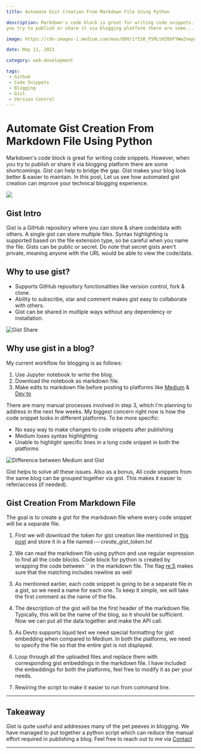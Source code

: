 ```yaml
---
title: Automate Gist Creation From Markdown File Using Python 

description: Markdown's code block is great for writing code snippets. However, when
you try to publish or share it via blogging platform there are some...

image: https://cdn-images-1.medium.com/max/800/1*IS8_PSMLtHZ0bFYWwZnepg.png

date: May 11, 2021

category: web-development

tags:
 - Github
 - Code Snippets
 - Blogging
 - Gist
 - Version Control
---
```


# Automate Gist Creation From Markdown File Using Python 

Markdown's code block is great for writing code snippets. However, when you try to publish or share it via blogging platform there are some shortcomings. Gist can help to bridge the gap. Gist makes your blog look better & easier to maintain. In this post, Let us see how automated gist creation can improve your technical blogging experience. 

![](https://cdn-images-1.medium.com/max/800/1*IS8_PSMLtHZ0bFYWwZnepg.png)

## Gist Intro 

Gist is a GitHub repository where you can store & share code/data with
others. A single gist can store multiple files. Syntax highlighting is
supported based on the file extension type, so be careful when you name
the file. Gists can be public or secret. Do note that secret gists
aren't private, meaning anyone with the URL would be able to view the
code/data.

## Why to use gist? 

-   Supports GitHub repository functionalities like version control,
    fork & clone.
-   Ability to subscribe, star and comment makes gist easy to
    collaborate with others.
-   Gist can be shared in multiple ways without any dependency or
    installation.

![Gist
Share](https://cdn-images-1.medium.com/max/800/1*FLCIYbgEYT9h0lWjVjFUrQ.png)

## Why use gist in a blog? 

My current workflow for blogging is as follows:

1.  Use Jupyter notebook to write the blog.
2.  Download the notebook as markdown file.
3.  Make edits to markdown file before posting to platforms like
    [Medium](https://6aravind.medium.com) & [Dev
    to](https://dev.to/6aravind)

There are many manual processes involved in step 3, which I'm planning
to address in the next few weeks. My biggest concern right now is how
the code snippet looks in different platforms. To be more specific:

-   No easy way to make changes to code snippets after
    publishing
-   Medium loses syntax highlighting
-   Unable to highlight specific lines in a long code snippet in both
    the platforms

![Difference between Medium
and Gist](https://cdn-images-1.medium.com/max/800/1*sy6xTWMWN-GPTkThesfkWA.png)

Gist helps to solve all these issues. Also as a bonus, All code snippets
from the same blog can be grouped together via gist. This makes it
easier to refer/access (if needed).

## Gist Creation From Markdown File 

The goal is to create a gist for the markdown file where every code
snippet will be a separate file.

1.  First we will download the token for gist creation like mentioned
    in [this
    post](https://www.liquidweb.com/kb/little-known-ways-to-utilize-github-gists/) and store it in a file
    named --- *create\_gist\_token.txt*

2. We can read the markdown file using python and use regular
expression to find all the code blocks. Code block for python is created
by wrapping the code between \`\` in the markdown file. The flag
[re.S](https://docs.python.org/3/library/re.html#re.S) makes sure that the matching includes newline as well

3. As mentioned earlier, each code snippet is going to be a separate
file in a gist, so we need a name for each one. To keep it simple, we
will take the first comment as the name of the file.

4. The description of the gist will be the first header of the markdown
file. Typically, this will be the name of the blog, so it should be
sufficient. Now we can put all the data together and make the API call.

5. As Devto supports liquid text we need special formatting for gist
embedding when compared to Medium. In both the platforms, we need to
specify the file so that the entire gist is not displayed.

6. Loop through all the uploaded files and replace them with
corresponding gist embeddings in the markdown file. I have included the
embeddings for both the platforms, feel free to modify it as per your
needs.

7. Rewiring the script to make it easier to run from command line.


---


 
 
## Takeaway 

Gist is quite useful and addresses many of the pet peeves in blogging.
We have managed to put together a python script which can reduce the
manual effort required in publishing a blog. Feel free to reach out to
me via [Contact](https://raravind.com/#contact)


---


 
